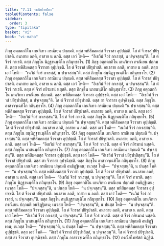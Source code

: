```yaml
---
title: "7.11 กรณียโทฬสก"
tableOfContents: false
sidebar:
  order: 3
type: "tipitaka"
basket: "vi"
book: "vi-maha"
---
```



<DynamicBreadcrumb />

<Division number="320" book="vi-maha">

<Paragraph number="1495" book="vi-maha">
ภิกฺขุ อตฺถตกถิโน เกนจิเทว กรณีเยน ปกฺกมติ. ตสฺส พหิสีมคตสฺส จีวราสา อุปฺปชฺชติ. โส ตํ จีวราสํ ปยิรุปาสติ. อนาสาย ลภติ, อาสาย น ลภติ. ตสฺส เอวํ โหติ—  “อิเธวิมํ จีวรํ กาเรสฺสํ, น ปจฺเจสฺสนฺ”ติ. โส ตํ จีวรํ กาเรติ. ตสฺส ภิกฺขุโน นิฏฺฐานนฺติโก กถินุทฺธาโร. (1)
</Paragraph>

<Paragraph number="1496" book="vi-maha">
ภิกฺขุ อตฺถตกถิโน เกนจิเทว กรณีเยน ปกฺกมติ. ตสฺส พหิสีมคตสฺส จีวราสา อุปฺปชฺชติ. โส ตํ จีวราสํ ปยิรุปาสติ. อนาสาย ลภติ, อาสาย น ลภติ. ตสฺส เอวํ โหติ—  “เนวิมํ จีวรํ กาเรสฺสํ, น ปจฺเจสฺสนฺ”ติ. ตสฺส ภิกฺขุโน สนฺนิฏฺฐานนฺติโก กถินุทฺธาโร. (2)
</Paragraph>

<Paragraph number="1497" book="vi-maha">
ภิกฺขุ อตฺถตกถิโน เกนจิเทว กรณีเยน ปกฺกมติ. ตสฺส พหิสีมคตสฺส จีวราสา อุปฺปชฺชติ. โส ตํ จีวราสํ ปยิรุปาสติ. อนาสาย ลภติ, อาสาย น ลภติ. ตสฺส เอวํ โหติ—  “อิเธวิมํ จีวรํ กาเรสฺสํ, น ปจฺเจสฺสนฺ”ติ. โส ตํ จีวรํ กาเรติ. ตสฺส ตํ จีวรํ กยิรมานํ นสฺสติ. ตสฺส ภิกฺขุโน นาสนนฺติโก กถินุทฺธาโร. (3)
</Paragraph>

<Paragraph number="1498" book="vi-maha">
ภิกฺขุ อตฺถตกถิโน เกนจิเทว กรณีเยน ปกฺกมติ. ตสฺส พหิสีมคตสฺส จีวราสา อุปฺปชฺชติ. ตสฺส เอวํ โหติ—  “อิเธวิมํ จีวราสํ ปยิรุปาสิสฺสํ, น ปจฺเจสฺสนฺ”ติ. โส ตํ จีวราสํ ปยิรุปาสติ. ตสฺส สา จีวราสา อุปจฺฉิชฺชติ. ตสฺส ภิกฺขุโน อาสาวจฺเฉทิโก กถินุทฺธาโร. (4)
</Paragraph>

<Paragraph number="1499" book="vi-maha">
ภิกฺขุ อตฺถตกถิโน เกนจิเทว กรณีเยน ปกฺกมติ “น ปจฺเจสฺสนฺ”ติ. ตสฺส พหิสีมคตสฺส จีวราสา อุปฺปชฺชติ. โส ตํ จีวราสํ ปยิรุปาสติ. อนาสาย ลภติ, อาสาย น ลภติ. ตสฺส เอวํ โหติ—  “อิเธวิมํ จีวรํ กาเรสฺสนฺ”ติ. โส ตํ จีวรํ กาเรติ. ตสฺส ภิกฺขุโน นิฏฺฐานนฺติโก กถินุทฺธาโร. (5)
</Paragraph>

<Paragraph number="1500" book="vi-maha">
ภิกฺขุ อตฺถตกถิโน เกนจิเทว กรณีเยน ปกฺกมติ “น ปจฺเจสฺสนฺ”ติ. ตสฺส พหิสีมคตสฺส จีวราสา อุปฺปชฺชติ. โส ตํ จีวราสํ ปยิรุปาสติ. อนาสาย ลภติ, อาสาย น ลภติ. ตสฺส เอวํ โหติ—  “เนวิมํ จีวรํ กาเรสฺสนฺ”ติ. ตสฺส ภิกฺขุโน สนฺนิฏฺฐานนฺติโก กถินุทฺธาโร. (6)
</Paragraph>

<Paragraph number="1501" book="vi-maha">
ภิกฺขุ อตฺถตกถิโน เกนจิเทว กรณีเยน ปกฺกมติ “น ปจฺเจสฺสนฺ”ติ. ตสฺส พหิสีมคตสฺส จีวราสา อุปฺปชฺชติ. โส ตํ จีวราสํ ปยิรุปาสติ. อนาสาย ลภติ, อาสาย น ลภติ. ตสฺส เอวํ โหติ—  “อิเธวิมํ จีวรํ กาเรสฺสนฺ”ติ. โส ตํ จีวรํ กาเรติ. ตสฺส ตํ จีวรํ กยิรมานํ นสฺสติ. ตสฺส ภิกฺขุโน นาสนนฺติโก กถินุทฺธาโร. (7)
</Paragraph>

<Paragraph number="1502" book="vi-maha">
ภิกฺขุ อตฺถตกถิโน เกนจิเทว กรณีเยน ปกฺกมติ “น ปจฺเจสฺสนฺ”ติ. ตสฺส พหิสีมคตสฺส จีวราสา อุปฺปชฺชติ. ตสฺส เอวํ โหติ—  “อิเธวิมํ จีวราสํ ปยิรุปาสิสฺสนฺ”ติ. โส ตํ จีวราสํ ปยิรุปาสติ. ตสฺส สา จีวราสา อุปจฺฉิชฺชติ. ตสฺส ภิกฺขุโน อาสาวจฺเฉทิโก กถินุทฺธาโร. (8)
</Paragraph>

<Paragraph number="1503" book="vi-maha">
ภิกฺขุ อตฺถตกถิโน เกนจิเทว กรณีเยน ปกฺกมติ อนธิฏฺฐิเตน; เนวสฺส โหติ—  “ปจฺเจสฺสนฺ”ติ, น ปนสฺส โหติ—  “น ปจฺเจสฺสนฺ”ติ. ตสฺส พหิสีมคตสฺส จีวราสา อุปฺปชฺชติ. โส ตํ จีวราสํ ปยิรุปาสติ. อนาสาย ลภติ, อาสาย น ลภติ. ตสฺส เอวํ โหติ—  “อิเธวิมํ จีวรํ กาเรสฺสํ, น ปจฺเจสฺสนฺ”ติ. โส ตํ จีวรํ กาเรติ. ตสฺส ภิกฺขุโน นิฏฺฐานนฺติโก กถินุทฺธาโร. (9)
</Paragraph>

<Paragraph number="1504" book="vi-maha">
ภิกฺขุ อตฺถตกถิโน เกนจิเทว กรณีเยน ปกฺกมติ อนธิฏฺฐิเตน; เนวสฺส โหติ—  “ปจฺเจสฺสนฺ”ติ, น ปนสฺส โหติ—  “น ปจฺเจสฺสนฺ”ติ. ตสฺส พหิสีมคตสฺส จีวราสา อุปฺปชฺชติ. โส ตํ จีวราสํ ปยิรุปาสติ. อนาสาย ลภติ, อาสาย น ลภติ. ตสฺส เอวํ โหติ—  “เนวิมํ จีวรํ กาเรสฺสํ, น ปจฺเจสฺสนฺ”ติ. ตสฺส ภิกฺขุโน สนฺนิฏฺฐานนฺติโก กถินุทฺธาโร. (10)
</Paragraph>

<Paragraph number="1505" book="vi-maha">
ภิกฺขุ อตฺถตกถิโน เกนจิเทว กรณีเยน ปกฺกมติ อนธิฏฺฐิเตน; เนวสฺส โหติ—  “ปจฺเจสฺสนฺ”ติ, น ปนสฺส โหติ—  “น ปจฺเจสฺสนฺ”ติ. ตสฺส พหิสีมคตสฺส จีวราสา อุปฺปชฺชติ. โส ตํ จีวราสํ ปยิรุปาสติ. อนาสาย ลภติ, อาสาย น ลภติ. ตสฺส เอวํ โหติ—  “อิเธวิมํ จีวรํ กาเรสฺสํ, น ปจฺเจสฺสนฺ”ติ. โส ตํ จีวรํ กาเรติ. ตสฺส ตํ จีวรํ กยิรมานํ นสฺสติ. ตสฺส ภิกฺขุโน นาสนนฺติโก กถินุทฺธาโร. (11)
</Paragraph>

<Paragraph number="1506" book="vi-maha">
ภิกฺขุ อตฺถตกถิโน เกนจิเทว กรณีเยน ปกฺกมติ อนธิฏฺฐิเตน; เนวสฺส โหติ—  “ปจฺเจสฺสนฺ”ติ, น ปนสฺส โหติ—  “น ปจฺเจสฺสนฺ”ติ. ตสฺส พหิสีมคตสฺส จีวราสา อุปฺปชฺชติ. ตสฺส เอวํ โหติ—  “อิเธวิมํ จีวราสํ ปยิรุปาสิสฺสํ, น ปจฺเจสฺสนฺ”ติ. โส ตํ จีวราสํ ปยิรุปาสติ. ตสฺส สา จีวราสา อุปจฺฉิชฺชติ. ตสฺส ภิกฺขุโน อาสาวจฺเฉทิโก กถินุทฺธาโร. (12)

</Paragraph>
</Division>

<Paragraph number="1507" type="center" book="vi-maha">
กรณียโทฬสกํ นิฏฺฐิตํ.
</Paragraph>